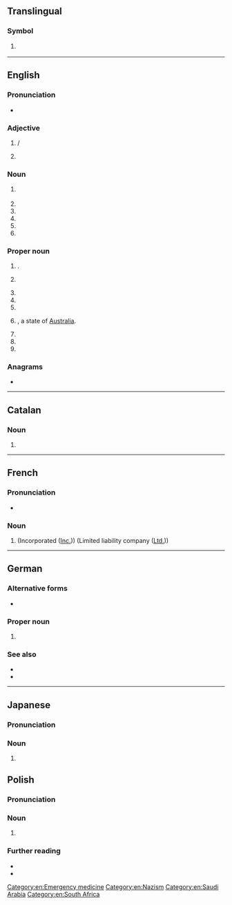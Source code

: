 {{also|ᎦᎪ|Appendix:Variations of "sa"}}
==Translingual==

===Symbol===
{{mul-symbol}}

# {{ISO 3166|1|2|Saudi Arabia}}
#: {{syn|mul|SAU|qq1={{w|ISO 3166-1 alpha-3|alpha-3}}}}

----

==English==

===Pronunciation===
* {{audio|en|en-au-SA.ogg|Audio (AU)}}

===Adjective===
{{en-adj|-}}

# {{lb|en|anatomy|medicine}} {{abbreviation of|en|sinoatrial|nodot=1}} / {{abbreviation of|en|sinoauricular|notext=1}}
#: {{ux|en|'''SA''' block;&nbsp; [[SA node|'''SA''' node]]}}
# {{lb|en|in gay personal advertisements}} {{abbreviation of|en|straight-acting}}

===Noun===
{{en-noun|~}}

# {{init of|en|sexual abuse}}
#: {{hypo|en|CSA}}
# {{init of|en|sex appeal}}
# {{init of|en|special agent}}
# {{init of|en|small arms}}
# {{init of|en|surface area}}
# {{init of|en|simulated annealing}}

===Proper noun===
{{en-prop}}

# {{init of|en|[[North Sulawesi]]|dot=,}} {{place|en|province|c/Indonesia|a=a}}.
# {{lb|en|sports}} {{init of|en|San Antonio}}
# {{init of|en|South Africa}}
# {{init of|en|South America}}
# {{init of|en|Saudi Arabia}}
# {{lb|en|Australia}} {{init of|en|South Australia|nodot=1}}, a state of [[Australia]].
#: {{cot|en|ACT|NSW|NT|QLD|TAS|VIC|WA}}
# {{abbreviation of|en|Sturmabteilung}}
# {{init of|en||Stage Accompany}}
# {{init of|en|San Andreas}}

===Anagrams===
* {{anagrams|en|a=as|A's|A*'s|A*s|A+'s|A-'s|A/S|AS|As|A−'s|A♭s|A♯s|a's|a.s.|as|as-}}

[[Category:en:Emergency medicine]]
[[Category:en:Nazism]]
[[Category:en:Saudi Arabia]]
[[Category:en:South Africa]]

----

==Catalan==
{{wikipedia|lang=ca}}

===Noun===
{{head|ca|noun}}

# {{initialism of|ca|societat anònima}}

----

==French==

===Pronunciation===
* {{audio|fr|LL-Q150 (fra)-WikiLucas00-SA.wav|Audio}}

===Noun===
{{head|fr|noun}}

# {{init of|fr|[[société]] [[anonyme]]|nodot=1}} (Incorporated ([[Inc.]])) (Limited liability company ([[Ltd.]]))

----

==German==

===Alternative forms===
* {{l|de|SA.}}

===Proper noun===
{{head|de|proper noun|g=f}}

# {{abbreviation of|de|Sturmabteilung}}

===See also===
* {{l|de|SA-Mann}}
* {{l|de|SS}}

----

==Japanese==

===Pronunciation===
{{ja-pron|サービスエリア}}

===Noun===
{{ja-noun|サービスエリア}}

# {{abbreviation of|ja|サービスエリア}}

==Polish==

===Pronunciation===
{{pl-p|es'a|a=Pl-SA.ogg|h=S.A}}

===Noun===
{{head|pl|noun}}

# {{lb|pl|business|finance|law}} {{initialism of|pl|spółka akcyjna}}

===Further reading===
* {{R:pl:WSJP}}
* {{R:pl:PWN}}